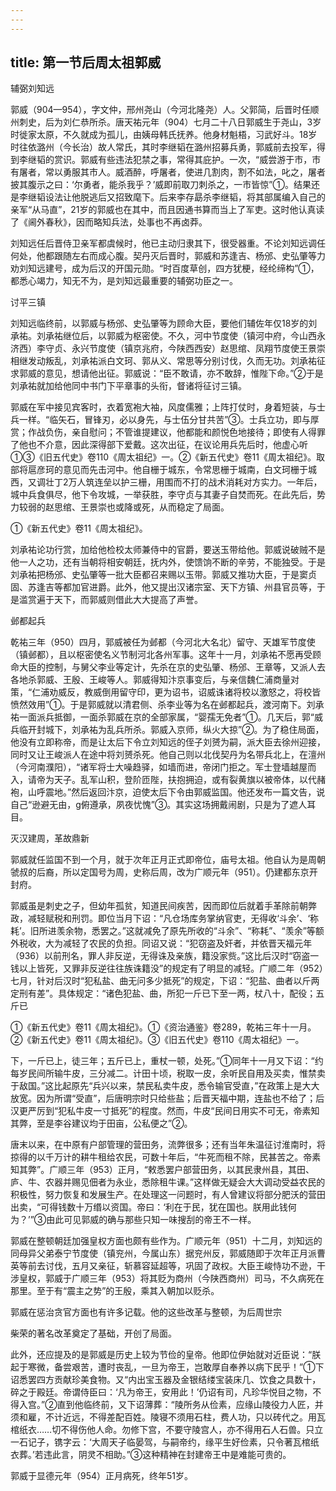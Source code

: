 ```yaml
---
---
---
```

title: 第一节后周太祖郭威
---



辅弼刘知远

郭威（904—954），字文仲，邢州尧山（今河北隆尧）人。父郭简，后晋时任顺州刺史，后为刘仁恭所杀。唐天祐元年（904）七月二十八日郭威生于尧山，3岁时徙家太原，不久就成为孤儿，由姨母韩氏抚养。他身材魁梧，习武好斗。18岁时往依潞州（今长治）故人常氏，其时李继韬在潞州招募兵勇，郭威前去投军，得到李继韬的赏识。郭威有些违法犯禁之事，常得其庇护。一次，“威尝游于市，市有屠者，常以勇服其市人。威酒醉，呼屠者，使进几割肉，割不如法，叱之，屠者披其腹示之曰：‘尔勇者，能杀我乎？’威即前取刀刺杀之，一市皆惊”①。结果还是李继韬设法让他脱逃后又招致麾下。后来李存勗杀李继韬，将其部属编入自己的亲军“从马直”，21岁的郭威也在其中，而且因通书算而当上了军吏。这时他认真读了《阃外春秋》，因而略知兵法，处事也不再卤莽。

刘知远任后晋侍卫亲军都虞候时，他已主动归隶其下，很受器重。不论刘知远调任何处，他都跟随左右而成心腹。契丹灭后晋时，郭威和苏逢吉、杨邠、史弘肇等力劝刘知远建号，成为后汉的开国元勋。“时百度草创，四方犹梗，经纶缔构”①，都悉心竭力，知无不为，是刘知远最重要的辅弼功臣之一。

讨平三镇

刘知远临终前，以郭威与杨邠、史弘肇等为顾命大臣，要他们辅佐年仅18岁的刘承祐。刘承祐继位后，以郭威为枢密使。不久，河中节度使（镇河中府，今山西永济西）李守贞、永兴节度使（镇京兆府，今陕西西安）赵思绾、凤翔节度使王景崇相继发动叛乱，刘承祐派白文珂、郭从义、常思等分别讨伐，久而无功。刘承祐征求郭威的意见，想请他出征。郭威说：“臣不敢请，亦不敢辞，惟陛下命。”②于是刘承祐就加给他同中书门下平章事的头衔，督诸将征讨三镇。

郭威在军中接见宾客时，衣着宽袍大袖，风度儒雅；上阵打仗时，身着短装，与士兵一样。“临矢石，冒锋刃，必以身先，与士伍分甘共苦”③。士兵立功，即与厚赏；作战负伤，亲自慰问；不管谁提建议，他都能和颜悦色地接待；即使有人得罪了他也不介意，因此深得部下爱戴。这次出征，在议论用兵先后时，他虚心听①③《旧五代史》卷110《周太祖纪》一。②《新五代史》卷11《周太祖纪》。取部将扈彦珂的意见而先击河中。他自栅于城东，令常思栅于城南，白文珂栅于城西，又调壮丁2万人筑连垒以护三栅，用围而不打的战术消耗对方实力。一年后，城中兵食俱尽，他下令攻城，一举获胜，李守贞与其妻子自焚而死。在此先后，势力较弱的赵思绾、王景崇也或降或死，从而稳定了局面。

①《新五代史》卷11《周太祖纪》。

刘承祐论功行赏，加给他检校太师兼侍中的官爵，要送玉带给他。郭威说破贼不是他一人之功，还有当朝将相安朝廷，抚内外，使馈饷不断的辛劳，不能独受。于是刘承祐把杨邠、史弘肇等一批大臣都召来赐以玉带。郭威又推功大臣，于是窦贞固、苏逢吉等都加官进爵。此外，他又提出汉诸宗室、天下方镇、州县官员等，于是滥赏遍于天下，而郭威则借此大大提高了声誉。

邺都起兵

乾祐三年（950）四月，郭威被任为邺都（今河北大名北）留守、天雄军节度使（镇邺都），且以枢密使名义节制河北各州军事。这年十一月，刘承祐不愿再受顾命大臣的控制，与舅父李业等定计，先杀在京的史弘肇、杨邠、王章等，又派人去各地杀郭威、王殷、王峻等人。郭威得知汴京事变后，与亲信魏仁浦商量对策，“仁浦劝威反，教威倒用留守印，更为诏书，诏威诛诸将校以激怒之，将校皆愤然效用”①。于是郭威就以清君侧、杀李业等为名在邺都起兵，渡河南下。刘承祐一面派兵抵御，一面杀郭威在京的全部家属，“婴孺无免者”①。几天后，郭“威兵临开封城下，刘承祐为乱兵所杀。郭威入京师，纵火大掠”②。为了稳住局面，他没有立即称帝，而是让太后下令立刘知远的侄子刘赟为嗣，派大臣去徐州迎接，同时又让王峻派人在途中将刘赟杀死。他自己则以北伐契丹为名带兵北上，在澶州（今河南濮阳），“诸军将士大噪趋驿，如墙而进，帝闭门拒之。军士登墙越屋而入，请帝为天子。乱军山积，登阶匝陛，扶抱拥迫，或有裂黄旗以被帝体，以代赭袍，山呼震地。”然后返回汴京，迫使太后下令由郭威监国。他还发布一篇文告，说自己“逊避无由，g俯遵承，夙夜忧愧”③。其实这场拥戴闹剧，只是为了遮人耳目。

灭汉建周，革故鼎新

郭威就任监国不到一个月，就于次年正月正式即帝位，庙号太祖。他自认为是周朝虢叔的后裔，所以定国号为周，史称后周，改为广顺元年（951）。仍建都东京开封府。

郭威虽是刺史之子，但幼年孤贫，知道民间疾苦，因而即位后就着手革除前朝弊政，减轻赋税和刑罚。即位当月下诏：“凡仓场库务掌纳官吏，无得收‘斗余’、‘称耗’。旧所进羡余物，悉罢之。”这就减免了原先所收的“斗余”、“称耗”、“羡余”等额外税收，大为减轻了农民的负担。同诏又说：“犯窃盗及奸者，并依晋天福元年（936）以前刑名，罪人非反逆，无得诛及亲族，籍没家赀。”这比后汉时“窃盗一钱以上皆死，又罪非反逆往往族诛籍没”的规定有了明显的减轻。广顺二年（952）七月，针对后汉时“犯私盐、曲无问多少抵死”的规定，下诏：“犯盐、曲者以斤两定刑有差”。具体规定：“诸色犯盐、曲，所犯一斤已下至一两，杖八十，配役；五斤已

①《新五代史》卷11《周太祖纪》。①《资治通鉴》卷289，乾祐三年十一月。②《新五代史》卷11《周太祖纪》。③《旧五代史》卷110《周太祖纪》一。

下，一斤已上，徒三年；五斤已上，重杖一顿，处死。”①同年十一月又下诏：“约每岁民间所输牛皮，三分减二。计田十顷，税取一皮，余听民自用及买卖，惟禁卖于敌国。”这比起原先“兵兴以来，禁民私卖牛皮，悉令输官受直，”在政策上是大大放宽。因为所谓“受直”，后唐明宗时只给些盐；后晋天福中期，连盐也不给了；后汉更严厉到“犯私牛皮一寸抵死”的程度。然而，牛皮“民间日用实不可无，帝素知其弊，至是李谷建议均于田亩，公私便之”②。

唐末以来，在中原有户部管理的营田务，流弊很多；还有当年朱温征讨淮南时，将掠得的以千万计的耕牛租给农民，可数十年后，“牛死而租不除，民甚苦之。帝素知其弊”。广顺三年（953）正月，“敕悉罢户部营田务，以其民隶州县，其田、庐、牛、农器并赐见佃者为永业，悉除租牛课。”这样做无疑会大大调动受益农民的积极性，努力恢复和发展生产。在处理这一问题时，有人曾建议将部分肥沃的营田出卖，“可得钱数十万缗以资国。帝曰：‘利在于民，犹在国也。朕用此钱何为？’”③由此可见郭威的确与那些只知一味搜刮的帝王不一样。

郭威在整顿朝廷加强皇权方面也颇有些作为。广顺元年（951）十二月，刘知远的同母异父弟泰宁节度使（镇兖州，今属山东）据兖州反，郭威随即于次年正月派曹英等前去讨伐，五月又亲征，斩慕容延超等，巩固了政权。大臣王峻恃功不逊，干涉皇权，郭威于广顺三年（953）将其贬为商州（今陕西商州）司马，不久病死在那里。至于有“震主之势”的王殷，乘其入朝加以贬杀。

郭威在惩治贪官方面也有许多记载。他的这些改革与整顿，为后周世宗

柴荣的著名改革奠定了基础，开创了局面。

此外，还应提及的是郭威是历史上较为节俭的皇帝。他即位伊始就对近臣说：“朕起于寒微，备尝艰苦，遭时丧乱，一旦为帝王，岂敢厚自奉养以病下民乎！”①下诏悉罢四方贡献珍美食物。又“内出宝玉器及金银结缕宝装床几、饮食之具数十，碎之于殿廷。帝谓侍臣曰：‘凡为帝王，安用此！’仍诏有司，凡珍华悦目之物，不得入宫。”②直到他临终前，又下诏薄葬：“陵所务从俭素，应缘山陵役力人匠，并须和雇，不计近远，不得差配百姓。陵寝不须用石柱，费人功，只以砖代之。用瓦棺纸衣……切不得伤他人命。勿修下宫，不要守陵宫人，亦不得用石人石兽。只立一石记子，镌字云：‘大周天子临晏驾，与嗣帝约，缘平生好俭素，只令著瓦棺纸衣葬。’若违此言，阴灵不相助。”③这种精神在封建帝王中是难能可贵的。

郭威于显德元年（954）正月病死，终年51岁。